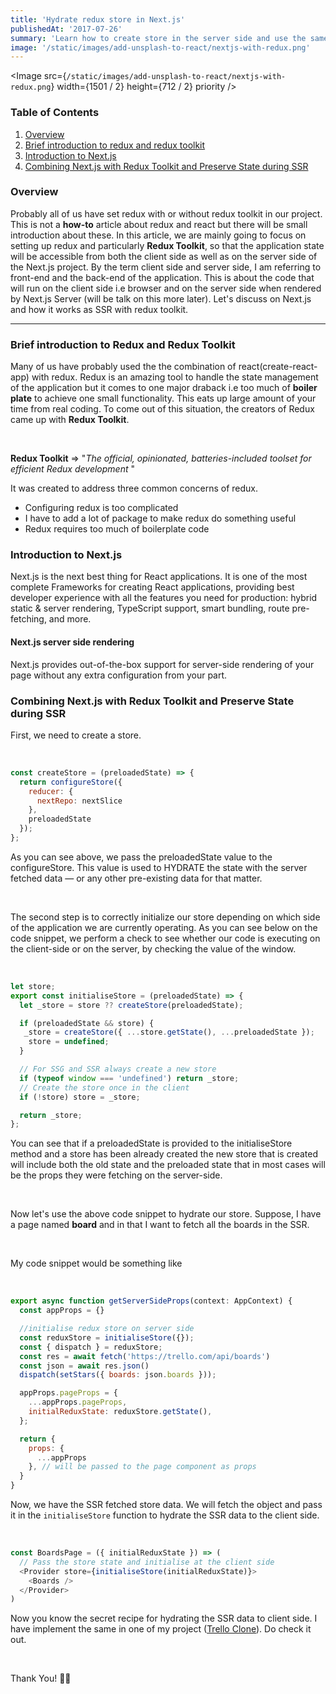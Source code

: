 ```yaml
---
title: 'Hydrate redux store in Next.js'
publishedAt: '2017-07-26'
summary: 'Learn how to create store in the server side and use the same store on the client'
image: '/static/images/add-unsplash-to-react/nextjs-with-redux.png'
---
```


<Image
  src={`/static/images/add-unsplash-to-react/nextjs-with-redux.png`}
  width={1501 / 2}
  height={712 / 2}
  priority
/>

<SocialShare title="Hydrate redux store in Next.js" />

### Table of Contents

1. [Overview](/blogs/hydrate-redux-state-in-nextjs#overview)
2. [Brief introduction to redux and redux toolkit](/blogs/hydrate-redux-state-in-nextjs#brief-introduction-to-redux-and-redux-toolkit)
3. [Introduction to Next.js](/blogs/hydrate-redux-state-in-nextjs#introduction-to-nextjs)
4. [Combining Next.js with Redux Toolkit and Preserve State during SSR](/blogs/hydrate-redux-state-in-nextjs#combining-nextjs-with-redux-toolkit-and-preserve-state-during-ssr)

### Overview

Probably all of us have set redux with or without redux toolkit in our project. This is not a **how-to** article
about redux and react but there will be small introduction about these. In this article, we are mainly going to focus
on setting up redux and particularly **Redux Toolkit**, so that the application state will be accessible from both the
client side as well as on the server side of the Next.js project. By the term client side and server side, I am referring to
front-end and the back-end of the application. This is about the code that will run on the client side i.e browser and on the server
side when rendered by Next.js Server (will be talk on this more later). Let's discuss on Next.js and how it works as SSR with redux toolkit.

---

### Brief introduction to Redux and Redux Toolkit

Many of us have probably used the the combination of react(create-react-app) with redux. Redux is an amazing tool to
handle the state management of the application but it comes to one major draback i.e too much of **boiler plate** to achieve
one small functionality. This eats up large amount of your time from real coding. To come out of this situation, the creators
of Redux came up with **Redux Toolkit**.

<br />

**Redux Toolkit** => "_The official, opinionated, batteries-included toolset for efficient Redux development_ "

It was created to address three common concerns of redux.

- Configuring redux is too complicated
- I have to add a lot of package to make redux do something useful
- Redux requires too much of boilerplate code

### Introduction to Next.js

Next.js is the next best thing for React applications. It is one of the most complete Frameworks
for creating React applications, providing best developer experience with all the features you need
for production: hybrid static & server rendering, TypeScript support, smart bundling, route pre-fetching,
and more.

#### Next.js server side rendering

Next.js provides out-of-the-box support for server-side rendering of your page without any extra configuration
from your part.

### Combining Next.js with Redux Toolkit and Preserve State during SSR

First, we need to create a store.

<br />

```js:store.js
const createStore = (preloadedState) => {
  return configureStore({
    reducer: {
      nextRepo: nextSlice
    },
    preloadedState
  });
};
```

As you can see above, we pass the preloadedState value to the configureStore. This value is used
to HYDRATE the state with the server fetched data — or any other pre-existing data for that matter.

<br />

The second step is to correctly initialize our store depending on which side of the application
we are currently operating. As you can see below on the code snippet, we perform a check to see
whether our code is executing on the client-side or on the server, by checking the value of the window.

<br />

```js:initialize-store.js
let store;
export const initialiseStore = (preloadedState) => {
  let _store = store ?? createStore(preloadedState);

  if (preloadedState && store) {
   _store = createStore({ ...store.getState(), ...preloadedState });
    store = undefined;
  }

  // For SSG and SSR always create a new store
  if (typeof window === 'undefined') return _store;
  // Create the store once in the client
  if (!store) store = _store;

  return _store;
};
```

You can see that if a preloadedState is provided to the initialiseStore method and a store has been
already created the new store that is created will include both the old state and the preloaded state
that in most cases will be the props they were fetching on the server-side.

<br />

Now let's use the above code snippet to hydrate our store. Suppose, I have a page named **board** and
in that I want to fetch all the boards in the SSR.

<br />

My code snippet would be something like

<br />

```js:boards.js
export async function getServerSideProps(context: AppContext) {
  const appProps = {}

  //initialise redux store on server side
  const reduxStore = initialiseStore({});
  const { dispatch } = reduxStore;
  const res = await fetch('https://trello.com/api/boards')
  const json = await res.json()
  dispatch(setStars({ boards: json.boards }));

  appProps.pageProps = {
    ...appProps.pageProps,
    initialReduxState: reduxStore.getState(),
  };

  return {
    props: {
      ...appProps
    }, // will be passed to the page component as props
  }
}
```

Now, we have the SSR fetched store data. We will fetch the object and pass it in the `initialiseStore` function to hydrate
the SSR data to the client side.

<br />

```js:boards-page.js
const BoardsPage = ({ initialReduxState }) => (
  // Pass the store state and initialise at the client side
  <Provider store={initialiseStore(initialReduxState)}>
    <Boards />
  </Provider>
)
```

<SocialShare title="Hydrate redux store in Next.js" />

Now you know the secret recipe for hydrating the SSR data to client side.
I have implement the same in one of my project ([Trello Clone](https://github.com/knowankit/trello-clone)).
Do check it out.

<br />

Thank You! 👋🏻
